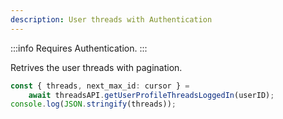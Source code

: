 ```yaml
---
description: User threads with Authentication
---
```


:::info
Requires Authentication.
:::

Retrives the user threads with pagination.

```typescript
const { threads, next_max_id: cursor } =
	await threadsAPI.getUserProfileThreadsLoggedIn(userID);
console.log(JSON.stringify(threads));
```
